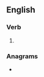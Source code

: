 ==English==

===Verb===
{{head|en|verb form}}

# {{present participle of|en|reimburse|nocat=1}}

===Anagrams===
* {{anagrams|en|a=begiimnrrsu|miniburgers}}